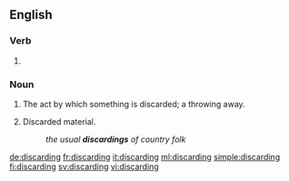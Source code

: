 ==English==

===Verb===
{{head|en}}

# {{present participle of|discard|lang=en}}

===Noun===
{{en-noun}}

# The act by which something is discarded; a throwing away.
# {{context|in the plural|lang=en}} Discarded material.
#: ''the usual '''discardings''' of country folk''

[[de:discarding]]
[[fr:discarding]]
[[it:discarding]]
[[ml:discarding]]
[[simple:discarding]]
[[fi:discarding]]
[[sv:discarding]]
[[vi:discarding]]
